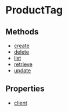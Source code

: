 
# ProductTag

## Methods

- [create](../../ProductTag/methods/js_sdk.admin.ProductTag.create/page.mdx)
- [delete](../../ProductTag/methods/js_sdk.admin.ProductTag.delete/page.mdx)
- [list](../../ProductTag/methods/js_sdk.admin.ProductTag.list/page.mdx)
- [retrieve](../../ProductTag/methods/js_sdk.admin.ProductTag.retrieve/page.mdx)
- [update](../../ProductTag/methods/js_sdk.admin.ProductTag.update/page.mdx)

## Properties

- [client](../../ProductTag/properties/js_sdk.admin.ProductTag.client/page.mdx)
